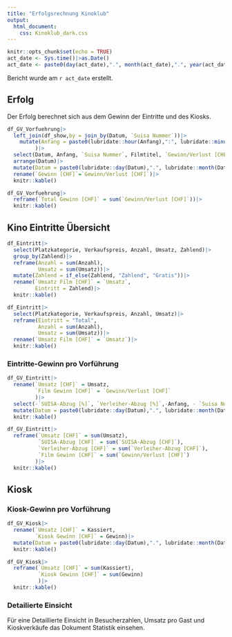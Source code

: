 ```yaml
---
title: "Erfolgsrechnung Kinoklub"
output: 
  html_document:
    css: Kinoklub_dark.css
---
```


```r
knitr::opts_chunk$set(echo = TRUE)
act_date <- Sys.time()|>as.Date()
act_date <- paste0(day(act_date),".", month(act_date),".", year(act_date))
```

Bericht wurde am `r act_date` erstellt.

## Erfolg
Der Erfolg berechnet sich aus dem Gewinn der Eintritte und des Kiosks. 

```r
df_GV_Vorfuehrung|>
  left_join(df_show,by = join_by(Datum, `Suisa Nummer`))|>
    mutate(Anfang = paste0(lubridate::hour(Anfang),":", lubridate::minute(Anfang)|>as.character()|>formatC(format = "0", width = 2)|>str_replace(SPC,"0"))
         )|>
  select(Datum, Anfang, `Suisa Nummer`, Filmtitel, `Gewinn/Verlust [CHF]`)|>
  arrange(Datum)|> 
  mutate(Datum = paste0(lubridate::day(Datum),".", lubridate::month(Datum),".", lubridate::year(Datum)))|>
  rename(`Gewinn [CHF]`=`Gewinn/Verlust [CHF]`)|>
  knitr::kable()
```

```r
df_GV_Vorfuehrung|>
  reframe(`Total Gewinn [CHF]` = sum(`Gewinn/Verlust [CHF]`))|>
  knitr::kable()
```


## Kino Eintritte Übersicht

```r

df_Eintritt|>
  select(Platzkategorie, Verkaufspreis, Anzahl, Umsatz, Zahlend)|>
  group_by(Zahlend)|>
  reframe(Anzahl = sum(Anzahl),
          Umsatz = sum(Umsatz))|>
  mutate(Zahlend = if_else(Zahlend, "Zahlend", "Gratis"))|>
  rename(`Umsatz Film [CHF]` = `Umsatz`,
         Eintritt = Zahlend)|>
  knitr::kable()

```

```r

df_Eintritt|>
  select(Platzkategorie, Verkaufspreis, Anzahl, Umsatz)|>
  reframe(Eintritt = "Total",
          Anzahl = sum(Anzahl),
          Umsatz = sum(Umsatz))|>
  rename(`Umsatz Film [CHF]` = `Umsatz`)|>
  knitr::kable()

```


### Eintritte-Gewinn pro Vorführung

```r
df_GV_Eintritt|>
  rename(`Umsatz [CHF]` = Umsatz,
         `Film Gewinn [CHF]` = `Gewinn/Verlust [CHF]`
         )|>
  select(-`SUISA-Abzug [%]`, `Verleiher-Abzug [%]`,-Anfang, - `Suisa Nummer`)|>
  mutate(Datum = paste0(lubridate::day(Datum),".", lubridate::month(Datum),".", lubridate::year(Datum)))|>
  knitr::kable()
```


```r
df_GV_Eintritt|>
  reframe(`Umsatz [CHF]` = sum(Umsatz),
          `SUISA-Abzug [CHF]` = sum(`SUISA-Abzug [CHF]`),
          `Verleiher-Abzug [CHF]` = sum(`Verleiher-Abzug [CHF]`),
          `Film Gewinn [CHF]` = sum(`Gewinn/Verlust [CHF]`)
         )|>
  knitr::kable()

```

## Kiosk
### Kiosk-Gewinn pro Vorführung 
```r
df_GV_Kiosk|>
  rename(`Umsatz [CHF]` = Kassiert,
         `Kiosk Gewinn [CHF]` = Gewinn)|>
  mutate(Datum = paste0(lubridate::day(Datum),".", lubridate::month(Datum),".", lubridate::year(Datum)))|>
  knitr::kable()

```


```r
df_GV_Kiosk|>
  reframe(`Umsatz [CHF]` = sum(Kassiert),
          `Kiosk Gewinn [CHF]` = sum(Gewinn)
          )|>
  knitr::kable()

```

### Detailierte Einsicht
Für eine Detaillierte Einsicht in Besucherzahlen, Umsatz pro Gast und Kioskverkäufe das Dokument Statistik einsehen.
\
\
\
\
\
\
